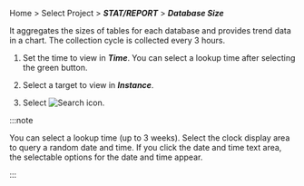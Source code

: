 Home > Select Project > **_STAT/REPORT_** > **_Database Size_**

It aggregates the sizes of tables for each database and provides trend data in a chart. The collection cycle is collected every 3 hours. 

<InDoc product='postgresql,postgresql-v1,mysql,mysql-v1'>

<ProdImg img='db-database-size.png' desc='Database size'/>

</InDoc>

1.  Set the time to view in **_Time_**. You can select a lookup time after selecting the green button.

2.  Select a target to view in **_Instance_**.

3.  Select ![Search icon](/img/ico-btn-search.png).

:::note

You can select a lookup time (up to 3 weeks). Select the clock display area to query a random date and time. If you click the date and time text area, the selectable options for the date and time appear.

:::
